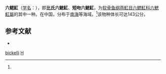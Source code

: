 {{NoteTA|G1=LS}}
{{Speciesbox
| genus = Hexatrygon
| species = bickelli
| image = Hexatrygon bickelli csiro-nfc.jpg
| range_map = Hexatrygon bickelli rangemap.png
| authority = (Heemstra et Smith, 1980)<ref name='id5260'>{{cite web| url =http://www.bioinfo.cn/db05/BjdwSpecies.php?action=view&id=5260| title =六鳃魟| work =《中国动物物种编目数据库》| publisher =中国科学院微生物研究所| author =中国科学院动物研究所| accessdate =2009-04-11| deadurl =yes| archiveurl =https://web.archive.org/web/20160305044851/http://www.bioinfo.cn/db05/BjdwSpecies.php?action=view&id=5260| archivedate =2016-03-05}}</ref>
}}

'''六鳃魟'''（[[学名|学名]]：{{lang|la|''Hexatrygon bickelli''}}），即'''比氏六鰓魟'''、'''短吻六鰓魟'''，为[[软骨鱼纲|软骨鱼纲]][[燕魟目|燕魟目]][[六鳃魟科|六鳃魟科]][[六鰓魟屬|六鰓魟屬]]的其中一种。在中国，分布于[[南海|南海]]等海域。<ref name='id5260'/>该物种体长可达143公分。

== 参考文献 ==
{{reflist}}
* {{TaiBNET| zh=比氏六鰓魟 | id=383157 | binomial=Hexatrygon bickelli | authority=Heemstra & Smith, 1980 | var= | accessdate=2013-01-24}}
{{Taxonbar|from=Q1036075}}

[[Category:六鰓魟屬|bickelli]]
[[Category:1980年描述的魚類|H]]


{{鱼类小作品}}